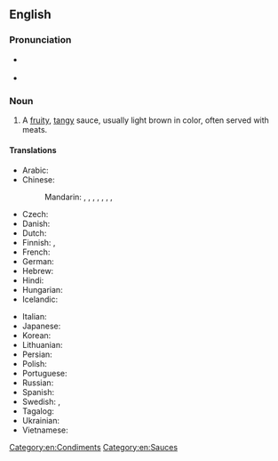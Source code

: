 ==English==
{{wikipedia}}
===Pronunciation===
* {{a|Received Pronunciation}} {{IPA|/ˈbɑːbɪkjuː sɔːs/|lang=en}}
* {{a|General American}} {{IPA|/ˈbɑːɹbəkjuː sɑːs/|/- sɔːs/|lang=en}}<!-- Yes, it has to be /sɔːs/ and /sɑːs/, not /ˈsɔːs/ and /ˈsɑːs/. This compound noun is stressed on its first element in both UK and US. -->

===Noun===
{{en-noun|~}}

# A [[fruity]], [[tangy]] sauce, usually light brown in color, often served with meats.

====Translations====
{{trans-top|type of sauce}}
* Arabic: {{t-needed|ar}}
* Chinese:
*: Mandarin: {{t+|cmn|燒烤醬|sc=Hani}}, {{t+|cmn|烧烤酱|tr=shāokǎojiàng|sc=Hani}}, {{t|cmn|燒烤汁|sc=Hani}}, {{t|cmn|烧烤汁|tr=shāokǎozhī|sc=Hani}}, {{t+|cmn|烤肉醬|sc=Hani}}, {{t+|cmn|烤肉酱|tr=kǎoròujiàng|sc=Hani}}, {{t|cmn|燒烤調味汁|sc=Hani}}, {{t|cmn|烧烤调味汁|tr=shāokǎo tiáowèizhī|sc=Hani}}
* Czech: {{t|cs|sladkokyselá omáčka}}
* Danish: {{t|da|barbecuesovs|c}}
* Dutch: {{t+|nl|barbecuesaus}}
* Finnish: {{t|fi|grillauskastike}}, {{t+|fi|grillikastike}}
* French: {{t|fr|sauce barbecue|f}}
* German: {{t|de|Barbecuesauce}}
* Hebrew: {{t|he|רוטב ברביקיו|m}}
* Hindi: {{t-needed|hi}}
* Hungarian: {{t|hu|barbecue-szósz}}
* Icelandic: {{t|is|BBQ-sósa}}
{{trans-mid}}
* Italian: {{t|it|salsa barbecue|f}}
* Japanese: {{t|ja|バーベキューソース|tr=bābekyū sōsu}}
* Korean: {{t-needed|ko}}
* Lithuanian: {{t-needed|lt}}
* Persian: {{t|fa|سس تنوری}}
* Polish: {{t|pl|sos barbecue|m}}
* Portuguese: {{t|pt|molho de churrasco|m}}
* Russian: {{t|ru|со́ус для барбекью́|m}}
* Spanish: {{t+|es|salsa barbacoa|f}}
* Swedish: {{t|sv|grillsås|c}}, {{t|sv|barbecuesås|c}}
* Tagalog: {{t|tl|salsang ihaw}}
* Ukrainian: {{t-needed|uk}}
* Vietnamese: {{t-needed|vi}}
{{trans-bottom}}

[[Category:en:Condiments]]
[[Category:en:Sauces]]